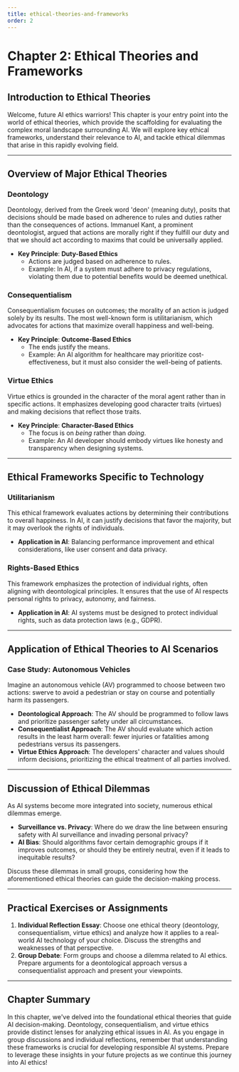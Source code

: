 ```yaml
---
title: ethical-theories-and-frameworks
order: 2
---
```


# Chapter 2: Ethical Theories and Frameworks

## Introduction to Ethical Theories
Welcome, future AI ethics warriors! This chapter is your entry point into the world of ethical theories, which provide the scaffolding for evaluating the complex moral landscape surrounding AI. We will explore key ethical frameworks, understand their relevance to AI, and tackle ethical dilemmas that arise in this rapidly evolving field.

---

## Overview of Major Ethical Theories

### Deontology
Deontology, derived from the Greek word 'deon' (meaning duty), posits that decisions should be made based on adherence to rules and duties rather than the consequences of actions. Immanuel Kant, a prominent deontologist, argued that actions are morally right if they fulfill our duty and that we should act according to maxims that could be universally applied.

- **Key Principle**: **Duty-Based Ethics** 
  - Actions are judged based on adherence to rules.
  - Example: In AI, if a system must adhere to privacy regulations, violating them due to potential benefits would be deemed unethical.

### Consequentialism
Consequentialism focuses on outcomes; the morality of an action is judged solely by its results. The most well-known form is utilitarianism, which advocates for actions that maximize overall happiness and well-being.

- **Key Principle**: **Outcome-Based Ethics**
  - The ends justify the means.
  - Example: An AI algorithm for healthcare may prioritize cost-effectiveness, but it must also consider the well-being of patients.

### Virtue Ethics
Virtue ethics is grounded in the character of the moral agent rather than in specific actions. It emphasizes developing good character traits (virtues) and making decisions that reflect those traits.

- **Key Principle**: **Character-Based Ethics**
  - The focus is on *being* rather than *doing*.
  - Example: An AI developer should embody virtues like honesty and transparency when designing systems.

---

## Ethical Frameworks Specific to Technology

### Utilitarianism
This ethical framework evaluates actions by determining their contributions to overall happiness. In AI, it can justify decisions that favor the majority, but it may overlook the rights of individuals.

- **Application in AI**: Balancing performance improvement and ethical considerations, like user consent and data privacy.

### Rights-Based Ethics
This framework emphasizes the protection of individual rights, often aligning with deontological principles. It ensures that the use of AI respects personal rights to privacy, autonomy, and fairness.

- **Application in AI**: AI systems must be designed to protect individual rights, such as data protection laws (e.g., GDPR).

---

## Application of Ethical Theories to AI Scenarios

### Case Study: Autonomous Vehicles
Imagine an autonomous vehicle (AV) programmed to choose between two actions: swerve to avoid a pedestrian or stay on course and potentially harm its passengers. 

- **Deontological Approach**: The AV should be programmed to follow laws and prioritize passenger safety under all circumstances.
- **Consequentialist Approach**: The AV should evaluate which action results in the least harm overall: fewer injuries or fatalities among pedestrians versus its passengers.
- **Virtue Ethics Approach**: The developers' character and values should inform decisions, prioritizing the ethical treatment of all parties involved.

---

## Discussion of Ethical Dilemmas
As AI systems become more integrated into society, numerous ethical dilemmas emerge.

- **Surveillance vs. Privacy**: Where do we draw the line between ensuring safety with AI surveillance and invading personal privacy?
- **AI Bias**: Should algorithms favor certain demographic groups if it improves outcomes, or should they be entirely neutral, even if it leads to inequitable results?

Discuss these dilemmas in small groups, considering how the aforementioned ethical theories can guide the decision-making process.

---

## Practical Exercises or Assignments
1. **Individual Reflection Essay**: Choose one ethical theory (deontology, consequentialism, virtue ethics) and analyze how it applies to a real-world AI technology of your choice. Discuss the strengths and weaknesses of that perspective.
2. **Group Debate**: Form groups and choose a dilemma related to AI ethics. Prepare arguments for a deontological approach versus a consequentialist approach and present your viewpoints.

---

## Chapter Summary
In this chapter, we've delved into the foundational ethical theories that guide AI decision-making. Deontology, consequentialism, and virtue ethics provide distinct lenses for analyzing ethical issues in AI. As you engage in group discussions and individual reflections, remember that understanding these frameworks is crucial for developing responsible AI systems. Prepare to leverage these insights in your future projects as we continue this journey into AI ethics!